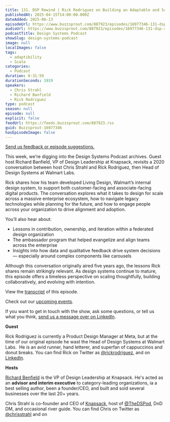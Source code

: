 ```yaml
---
title: 131. DSP Rewind | Rick Rodriguez on Building an Adaptable and Scalable Design system
publishedAt: 2025-04-15T14:00:00.000Z
dateAdded: 2025-06-13
episodeUrl: https://www.buzzsprout.com/887923/episodes/16977346-131-dsp-rewind-rick-rodriguez-on-building-an-adaptable-and-scalable-design-system.mp3
audioUrl: https://www.buzzsprout.com/887923/episodes/16977346-131-dsp-rewind-rick-rodriguez-on-building-an-adaptable-and-scalable-design-system.mp3
podcastTitle: Design Systems Podcast
showSlug: design-systems-podcast
image: null
localImages: false
tags:
  - adaptibility
  - Scale
categories:
  - Podcast
duration: 0:31:59
durationSeconds: 1919
speakers:
  - Chris Strahl
  - Richard Banfield
  - Rick Rodriguez
type: podcast
season: null
episode: null
explicit: false
feedUrl: https://feeds.buzzsprout.com/887923.rss
guid: Buzzsprout-16977346
hasEpisodeImage: false
---
```

[Send us feedback or episode suggestions.](https://www.buzzsprout.com/twilio/text_messages/887923/open_sms)

This week, we're digging into the Design Systems Podcast archives. Guest host Richard Banfield, VP of Design Leadership at Knapsack, revisits a 2020 conversation between host Chris Strahl and Rick Rodriguez, then Head of Design Systems at Walmart Labs.

Rick shares how his team developed Living Design, Walmart’s internal design system, to support both customer-facing and associate-facing digital products. The conversation explores what it takes to design for scale across a massive enterprise ecosystem, how to navigate legacy technologies while planning for the future, and how to engage people across your organization to drive alignment and adoption.

You’ll also hear about:

-   Lessons in contribution, ownership, and iteration within a federated design organization
-   The ambassador program that helped evangelize and align teams across the enterprise
-   Insights into how data and qualitative feedback drive system decisions — especially around complex components like carousels

Although this conversation originally aired five years ago, the lessons Rick shares remain strikingly relevant. As design systems continue to mature, this episode offers a timeless perspective on scaling thoughtfully, building collaboratively, and evolving with intention.

View the [transcript](https://docs.google.com/document/d/1sEFQpA6sJnNUso2YnfMHa1AzC2rquofauXV7wIlQMyc/edit?usp=sharing) of this episode.

Check out our [upcoming events](https://www.knapsack.cloud/events).

If you want to get in touch with the show, ask some questions, or tell us what you think, [send us a message over on LinkedIn](https://www.linkedin.com/showcase/design-systems-podcast/?viewAsMember=true).

**Guest**

Rick Rodriguez is currently a Product Design Manager at Meta, but at the time of our original episode he wast the Head of Design Systems at Walmart Labs.  He is an avid runner, hand letterer, and superfan of cappuccinos and donut breaks. You can find Rick on Twitter as [@rickrodriguez](https://twitter.com/rickrodriguez), and on [LinkedIn](https://www.linkedin.com/in/rickrodriguez24/).

**Hosts**

[Richard Benfield](https://www.linkedin.com/in/richardbanfield/) is the VP of Design Leadership at Knapsack. He's acted as an **advisor and interim executive** to category-leading organizations, ia a best selling author, been a founder/CEO, and built and sold several businesses over the last 20+ years.

Chris Strahl is co-founder and CEO of [Knapsack](https://www.knapsack.cloud/), host of [@TheDSPod](https://twitter.com/thedspod), DnD DM, and occasional river guide. You can find Chris on Twitter as [@chrisstrahl](https://twitter.com/chrisstrahl) and on
